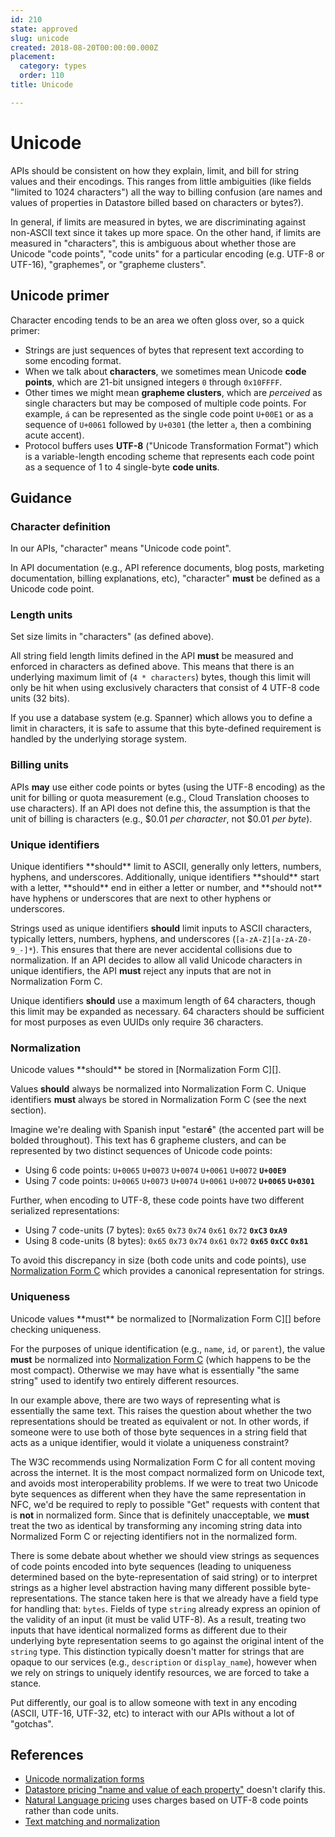 ```yaml
---
id: 210
state: approved
slug: unicode
created: 2018-08-20T00:00:00.000Z
placement:
  category: types
  order: 110
title: Unicode

--- 
```


# Unicode

APIs should be consistent on how they explain, limit, and bill for string
values and their encodings. This ranges from little ambiguities (like fields
"limited to 1024 characters") all the way to billing confusion (are names and
values of properties in Datastore billed based on characters or bytes?).

In general, if limits are measured in bytes, we are discriminating against
non-ASCII text since it takes up more space. On the other hand, if limits are
measured in "characters", this is ambiguous about whether those are Unicode
"code points", "code units" for a particular encoding (e.g. UTF-8 or UTF-16),
"graphemes", or "grapheme clusters".

## Unicode primer

Character encoding tends to be an area we often gloss over, so a quick primer:

- Strings are just sequences of bytes that represent text according to some
  encoding format.
- When we talk about **characters**, we sometimes mean Unicode **code points**,
  which are 21-bit unsigned integers `0` through `0x10FFFF`.
- Other times we might mean **grapheme clusters**, which are _perceived_ as
  single characters but may be composed of multiple code points. For example,
  `á` can be represented as the single code point `U+00E1` or as a sequence of
  `U+0061` followed by `U+0301` (the letter `a`, then a combining acute
  accent).
- Protocol buffers uses **UTF-8** ("Unicode Transformation Format") which is a
  variable-length encoding scheme that represents each code point as a sequence
  of 1 to 4 single-byte **code units**.

## Guidance

### Character definition

<Aside type="tip" title="undefined">
  In our APIs, "character" means "Unicode code point".
</Aside>

In API documentation (e.g., API reference documents, blog posts, marketing
documentation, billing explanations, etc), "character" **must** be defined as a
Unicode code point.

### Length units

<Aside type="tip" title="undefined">
  Set size limits in "characters" (as defined above).
</Aside>

All string field length limits defined in the API **must** be measured and
enforced in characters as defined above. This means that there is an underlying
maximum limit of (`4 * characters`) bytes, though this limit will only be hit
when using exclusively characters that consist of 4 UTF-8 code units (32 bits).

If you use a database system (e.g. Spanner) which allows you to define a limit
in characters, it is safe to assume that this byte-defined requirement is
handled by the underlying storage system.

### Billing units

APIs **may** use either code points or bytes (using the UTF-8 encoding) as the
unit for billing or quota measurement (e.g., Cloud Translation chooses to use
characters). If an API does not define this, the assumption is that the unit of
billing is characters (e.g., $0.01 _per character_, not $0.01 _per byte_).

### Unique identifiers

<Aside type="tip" title="undefined">
  Unique identifiers **should** limit to ASCII, generally only
  letters, numbers, hyphens, and underscores. Additionally, unique identifiers
  **should** start with a letter, **should** end in either a letter or number,
  and **should not** have hyphens or underscores that are next to other hyphens
  or underscores.
</Aside>

Strings used as unique identifiers **should** limit inputs to ASCII characters,
typically letters, numbers, hyphens, and underscores
(`[a-zA-Z][a-zA-Z0-9_-]*`). This ensures that there are never accidental
collisions due to normalization. If an API decides to allow all valid Unicode
characters in unique identifiers, the API **must** reject any inputs that are
not in Normalization Form C.

Unique identifiers **should** use a maximum length of 64 characters, though
this limit may be expanded as necessary. 64 characters should be sufficient for
most purposes as even UUIDs only require 36 characters.

### Normalization

<Aside type="tip" title="undefined">
  Unicode values **should** be stored in [Normalization Form C][].
</Aside>

Values **should** always be normalized into Normalization Form C. Unique
identifiers **must** always be stored in Normalization Form C (see the next
section).

Imagine we're dealing with Spanish input "estar<strong>é</strong>" (the
accented part will be bolded throughout). This text has 6 grapheme clusters,
and can be represented by two distinct sequences of Unicode code points:

- Using 6 code points: `U+0065` `U+0073` `U+0074` `U+0061` `U+0072`
  **`U+00E9`**
- Using 7 code points: `U+0065` `U+0073` `U+0074` `U+0061` `U+0072` **`U+0065`
  `U+0301`**

Further, when encoding to UTF-8, these code points have two different
serialized representations:

- Using 7 code-units (7 bytes): `0x65` `0x73` `0x74` `0x61` `0x72` **`0xC3`
  `0xA9`**
- Using 8 code-units (8 bytes): `0x65` `0x73` `0x74` `0x61` `0x72` **`0x65`
  `0xCC` `0x81`**

To avoid this discrepancy in size (both code units and code points), use
[Normalization Form C][] which provides a canonical representation for strings.

[normalization form c]: https://unicode.org/reports/tr15/

### Uniqueness

<Aside type="tip" title="undefined">
  Unicode values **must** be normalized to [Normalization Form C][]
  before checking uniqueness.
</Aside>

For the purposes of unique identification (e.g., `name`, `id`, or `parent`),
the value **must** be normalized into [Normalization Form C][] (which happens
to be the most compact). Otherwise we may have what is essentially "the same
string" used to identify two entirely different resources.

In our example above, there are two ways of representing what is essentially
the same text. This raises the question about whether the two representations
should be treated as equivalent or not. In other words, if someone were to use
both of those byte sequences in a string field that acts as a unique
identifier, would it violate a uniqueness constraint?

The W3C recommends using Normalization Form C for all content moving across the
internet. It is the most compact normalized form on Unicode text, and avoids
most interoperability problems. If we were to treat two Unicode byte sequences
as different when they have the same representation in NFC, we'd be required to
reply to possible "Get" requests with content that is **not** in normalized
form. Since that is definitely unacceptable, we **must** treat the two as
identical by transforming any incoming string data into Normalized Form C or
rejecting identifiers not in the normalized form.

There is some debate about whether we should view strings as sequences of code
points encoded into byte sequences (leading to uniqueness determined based on
the byte-representation of said string) or to interpret strings as a higher
level abstraction having many different possible byte-representations. The
stance taken here is that we already have a field type for handling that:
`bytes`. Fields of type `string` already express an opinion of the validity of
an input (it must be valid UTF-8). As a result, treating two inputs that have
identical normalized forms as different due to their underlying byte
representation seems to go against the original intent of the `string` type.
This distinction typically doesn't matter for strings that are opaque to our
services (e.g., `description` or `display_name`), however when we rely on
strings to uniquely identify resources, we are forced to take a stance.

Put differently, our goal is to allow someone with text in any encoding (ASCII,
UTF-16, UTF-32, etc) to interact with our APIs without a lot of "gotchas".

## References

- [Unicode normalization forms](https://unicode.org/reports/tr15/)
- [Datastore pricing "name and value of each property"](https://cloud.google.com/datastore/pricing)
  doesn't clarify this.
- [Natural Language pricing](https://cloud.google.com/natural-language/pricing)
  uses charges based on UTF-8 code points rather than code units.
- [Text matching and normalization](https://sites.google.com/a/google.com/intl-eng/apis/matching?pli=1)
